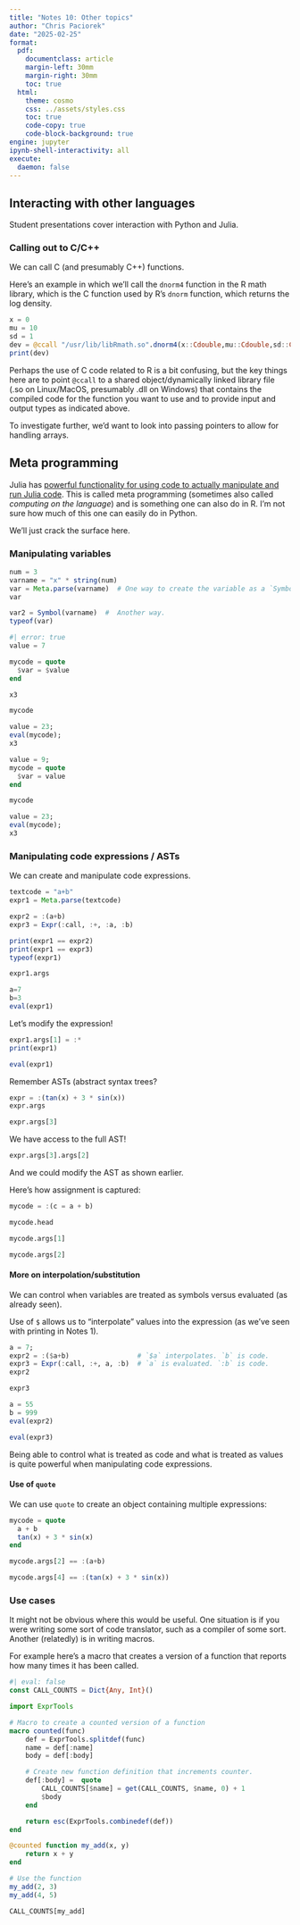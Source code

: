 ```yaml
---
title: "Notes 10: Other topics"
author: "Chris Paciorek"
date: "2025-02-25"
format:
  pdf:
    documentclass: article
    margin-left: 30mm
    margin-right: 30mm
    toc: true
  html:
    theme: cosmo
    css: ../assets/styles.css
    toc: true
    code-copy: true
    code-block-background: true
engine: jupyter
ipynb-shell-interactivity: all
execute:
  daemon: false
---
```



## Interacting with other languages

Student presentations cover interaction with Python and Julia.

### Calling out to C/C++

We can call C (and presumably C++) functions.

Here's an example in which we'll call the `dnorm4` function in the R math library, which is the C function used by R's `dnorm` function, which returns the log density.

```julia
x = 0
mu = 10
sd = 1
dev = @ccall "/usr/lib/libRmath.so".dnorm4(x::Cdouble,mu::Cdouble,sd::Cdouble)::Cdouble;
print(dev)
```

Perhaps the use of C code related to R is a bit confusing, but the key things here are to point `@ccall` to a shared object/dynamically linked library file (.so on Linux/MacOS, presumably .dll on Windows) that contains the compiled code for the function you want to use and to provide input and output types as indicated above.

To investigate further, we'd want to look into passing pointers to allow for handling arrays.

## Meta programming

Julia has [powerful functionality for using code to actually manipulate and run Julia code](https://docs.julialang.org/en/v1/manual/metaprogramming/). This is called meta programming (sometimes also called *computing on the language*) and is something one can also do in R. I'm not sure how much of this one can easily do in Python.

We'll just crack the surface here.

### Manipulating variables


```julia
num = 3
varname = "x" * string(num)
var = Meta.parse(varname)  # One way to create the variable as a `Symbol` object.
var
```
```julia
var2 = Symbol(varname)  #  Another way.
typeof(var)
```
```julia
#| error: true
value = 7

mycode = quote
  $var = $value
end

x3
```
```julia
mycode
```
```julia
value = 23;
eval(mycode);
x3
```

```julia
value = 9;
mycode = quote
  $var = value
end

mycode
```
```julia
value = 23;
eval(mycode);
x3
```

### Manipulating code expressions / ASTs

We can create and manipulate code expressions.

```julia
textcode = "a+b"
expr1 = Meta.parse(textcode)

expr2 = :(a+b)
expr3 = Expr(:call, :+, :a, :b)

print(expr1 == expr2)
print(expr1 == expr3)
typeof(expr1)
```
```julia
expr1.args
```
```julia
a=7
b=3
eval(expr1)
```

Let's modify the expression!

```julia
expr1.args[1] = :*
print(expr1)
```
```julia
eval(expr1)
```

Remember ASTs (abstract syntax trees?

```julia
expr = :(tan(x) + 3 * sin(x))
expr.args
```
```julia
expr.args[3]
```

We have access to the full AST!

```julia
expr.args[3].args[2]
```
And we could modify the AST as shown earlier.

Here's how assignment is captured:

```julia
mycode = :(c = a + b)

mycode.head
```
```julia
mycode.args[1]
```
```julia
mycode.args[2]
```


#### More on interpolation/substitution

We can control when variables are treated as symbols versus evaluated (as already seen).

Use of `$` allows us to "interpolate" values into the expression (as we've seen with printing in Notes 1).


```julia
a = 7;
expr2 = :($a+b)                 # `$a` interpolates. `b` is code.
expr3 = Expr(:call, :+, a, :b)  # `a` is evaluated. `:b` is code.
expr2
```
```julia
expr3
```
```julia
a = 55
b = 999
eval(expr2)
```
```julia
eval(expr3)
```

Being able to control what is treated as code and what is treated as values is quite powerful when manipulating code expressions.

#### Use of `quote`

We can use `quote` to create an object containing multiple expressions:

```julia
mycode = quote
  a + b
  tan(x) + 3 * sin(x)
end

mycode.args[2] == :(a+b)
```
```julia
mycode.args[4] == :(tan(x) + 3 * sin(x))
```




### Use cases

It might not be obvious where this would be useful. One situation is if you were writing some sort of code translator, such as a compiler of some sort. Another (relatedly) is in writing macros.

For example here's a macro that creates a version of a function that reports how many times it has been called.

```julia
#| eval: false
const CALL_COUNTS = Dict{Any, Int}()

import ExprTools

# Macro to create a counted version of a function
macro counted(func)
    def = ExprTools.splitdef(func)
    name = def[:name]
    body = def[:body]

    # Create new function definition that increments counter.
    def[:body] =  quote
        CALL_COUNTS[$name] = get(CALL_COUNTS, $name, 0) + 1
        $body
    end

    return esc(ExprTools.combinedef(def))
end

@counted function my_add(x, y)
    return x + y
end

# Use the function
my_add(2, 3)
my_add(4, 5)

CALL_COUNTS[my_add]
```